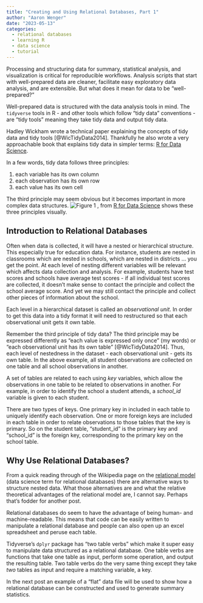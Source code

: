---
title: "Creating and Using Relational Databases, Part 1"
author: "Aaron Wenger"
date: "2023-05-13"
categories:
  - relational databases
  - learning R
  - data science
  - tutorial
---

Processing and structuring data for summary, statistical analysis, and visualization is critical for reproducible workflows.
Analysis scripts that start with well-prepared data are cleaner, facilitate easy exploratory data analysis, and are extensible.
But what does it mean for data to be "well-prepared?"

Well-prepared data is structured with the data analysis tools in mind.
The `tidyverse` tools in R - and other tools which follow "tidy data" conventions - are "tidy tools" meaning they take tidy data and output tidy data.

Hadley Wickham wrote a technical paper explaining the concepts of tidy data and tidy tools [@WicTidyData2014].
Thankfully he also wrote a very approachable book that explains tidy data in simpler terms: [R for Data Science](https://r4ds.had.co.nz/tidy-data.html).

In a few words, tidy data follows three principles: 

1. each variable has its own column 
2. each observation has its own row 
3. each value has its own cell

The third principle may seem obvious but it becomes important in more complex data structures. 
![Figure 1](tidy_data_figure.png) <!--# caption isn't showing in preview -->, from [R for Data Science](https://r4ds.had.co.nz/tidy-data.html) shows these three principles visually.

## Introduction to Relational Databases

Often when data is collected, it will have a nested or hierarchical structure.
This especially true for education data.
For instance, students are nested in classrooms which are nested in schools, which are nested in districts ... you get the point.
At each level of nesting different variables will be relevant which affects data collection and analysis.
For example, students have test scores and schools have average test scores - if all individual test scores are collected, it doesn't make sense to contact the principle and collect the school average score.
And yet we may still contact the principle and collect other pieces of information about the school.

Each level in a hierarchical dataset is called an *observational unit*.
In order to get this data into a tidy format it will need to restructured so that each observational unit gets it own table.

Remember the third principle of tidy data?
The third principle may be expressed differently as "each value is expressed only once" (my words) or "each observational unit has its own table" [@WicTidyData2014].
Thus, each level of nestedness in the dataset - each observational unit - gets its own table.
In the above example, all student observations are collected on one table and all school observations in another.

A set of tables are related to each using *key* variables, which allow the observations in one table to be related to observations in another.
For example, in order to identify the school a student attends, a *school_id* variable is given to each student.

There are two types of keys.
One primary key in included in each table to uniquely identify each observation.
One or more foreign keys are included in each table in order to relate observations to those tables that the key is primary.
So on the student table, "student_id" is the primary key and "school_id" is the foreign key, corresponding to the primary key on the school table.

## Why Use Relational Databases?

From a quick reading through of the Wikipedia page on the [relational model](https://en.wikipedia.org/wiki/Relational_model) (data science term for relational databases) there are alternative ways to structure nested data.
What those alternatives are and what the relative theoretical advantages of the relational model are, I cannot say.
Perhaps that's fodder for another post.

Relational databases do seem to have the advantage of being human- and machine-readable.
This means that code can be easily written to manipulate a relational database and people can also open up an excel spreadsheet and peruse each table.

Tidyverse's `dplyr` package has "two table verbs" which make it super easy to manipulate data structured as a relational database.
One table verbs are functions that take one table as input, perform some operation, and output the resulting table.
Two table verbs do the very same thing except they take *two* tables as input and require a matching variable, a key.

In the next post <!--# link here --> an example of a "flat" data file will be used to show how a relational database can be constructed and used to generate summary statistics.